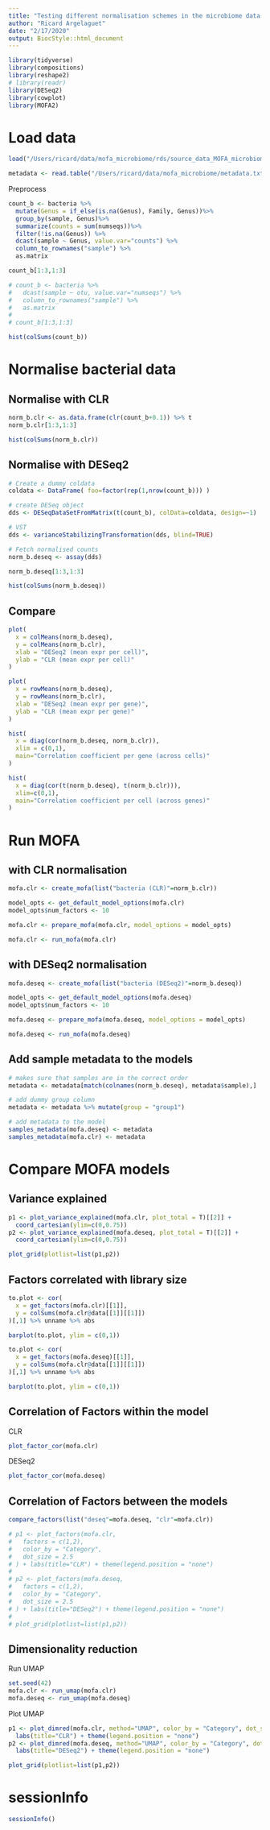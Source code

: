 ```yaml
---
title: "Testing different normalisation schemes in the microbiome data set"
author: "Ricard Argelaguet"
date: "2/17/2020"
output: BiocStyle::html_document
---
```


```r
library(tidyverse)
library(compositions)
library(reshape2)
# library(readr)
library(DESeq2)
library(cowplot)
library(MOFA2)
```

# Load data

```r
load("/Users/ricard/data/mofa_microbiome/rds/source_data_MOFA_microbiome.RDS")

metadata <- read.table("/Users/ricard/data/mofa_microbiome/metadata.txt.gz", header=T)
```


Preprocess
```r
count_b <- bacteria %>%
  mutate(Genus = if_else(is.na(Genus), Family, Genus))%>%
  group_by(sample, Genus)%>%
  summarize(counts = sum(numseqs))%>%
  filter(!is.na(Genus)) %>%
  dcast(sample ~ Genus, value.var="counts") %>% 
  column_to_rownames("sample") %>%
  as.matrix

count_b[1:3,1:3]
```

```r
# count_b <- bacteria %>%
#   dcast(sample ~ otu, value.var="numseqs") %>% 
#   column_to_rownames("sample") %>%
#   as.matrix
# 
# count_b[1:3,1:3]
```

```r
hist(colSums(count_b))
```

# Normalise bacterial data

## Normalise with CLR
```r
norm_b.clr <- as.data.frame(clr(count_b+0.1)) %>% t
norm_b.clr[1:3,1:3]
```

```r
hist(colSums(norm_b.clr))
```

## Normalise with DESeq2
```r
# Create a dummy coldata
coldata <- DataFrame( foo=factor(rep(1,nrow(count_b))) )

# create DESeq object
dds <- DESeqDataSetFromMatrix(t(count_b), colData=coldata, design=~1)

# VST
dds <- varianceStabilizingTransformation(dds, blind=TRUE) 

# Fetch normalised counts
norm_b.deseq <- assay(dds)

norm_b.deseq[1:3,1:3]
```

```r
hist(colSums(norm_b.deseq))
```
## Compare

```r
plot(
  x = colMeans(norm_b.deseq), 
  y = colMeans(norm_b.clr), 
  xlab = "DESeq2 (mean expr per cell)", 
  ylab = "CLR (mean expr per cell)"
)
```

```r
plot(
  x = rowMeans(norm_b.deseq), 
  y = rowMeans(norm_b.clr), 
  xlab = "DESeq2 (mean expr per gene)", 
  ylab = "CLR (mean expr per gene)"
)
```

```r
hist(
  x = diag(cor(norm_b.deseq, norm_b.clr)), 
  xlim = c(0,1), 
  main="Correlation coefficient per gene (across cells)"
)
```

```r
hist(
  x = diag(cor(t(norm_b.deseq), t(norm_b.clr))), 
  xlim=c(0,1), 
  main="Correlation coefficient per cell (across genes)"
)
```

# Run MOFA

## with CLR normalisation

```r
mofa.clr <- create_mofa(list("bacteria (CLR)"=norm_b.clr))

model_opts <- get_default_model_options(mofa.clr)
model_opts$num_factors <- 10

mofa.clr <- prepare_mofa(mofa.clr, model_options = model_opts)

mofa.clr <- run_mofa(mofa.clr)
```

## with DESeq2 normalisation

```r
mofa.deseq <- create_mofa(list("bacteria (DESeq2)"=norm_b.deseq))

model_opts <- get_default_model_options(mofa.deseq)
model_opts$num_factors <- 10

mofa.deseq <- prepare_mofa(mofa.deseq, model_options = model_opts)

mofa.deseq <- run_mofa(mofa.deseq)
```

## Add sample metadata to the models

```r
# makes sure that samples are in the correct order
metadata <- metadata[match(colnames(norm_b.deseq), metadata$sample),]

# add dummy group column 
metadata <- metadata %>% mutate(group = "group1")

# add metadata to the model
samples_metadata(mofa.deseq) <- metadata 
samples_metadata(mofa.clr) <- metadata 
```

# Compare MOFA models

## Variance explained

```r
p1 <- plot_variance_explained(mofa.clr, plot_total = T)[[2]] +
  coord_cartesian(ylim=c(0,0.75))
p2 <- plot_variance_explained(mofa.deseq, plot_total = T)[[2]] +
  coord_cartesian(ylim=c(0,0.75))

plot_grid(plotlist=list(p1,p2))
```

## Factors correlated with library size

```r
to.plot <- cor(
  x = get_factors(mofa.clr)[[1]], 
  y = colSums(mofa.clr@data[[1]][[1]])
)[,1] %>% unname %>% abs

barplot(to.plot, ylim = c(0,1))
```

```r
to.plot <- cor(
  x = get_factors(mofa.deseq)[[1]], 
  y = colSums(mofa.clr@data[[1]][[1]])
)[,1] %>% unname %>% abs

barplot(to.plot, ylim = c(0,1))
```

## Correlation of Factors within the model

CLR
```r
plot_factor_cor(mofa.clr)
```

DESeq2
```r
plot_factor_cor(mofa.deseq)
```

## Correlation of Factors between the models

```r
compare_factors(list("deseq"=mofa.deseq, "clr"=mofa.clr))
```

```r
# p1 <- plot_factors(mofa.clr, 
#   factors = c(1,2), 
#   color_by = "Category", 
#   dot_size = 2.5
# ) + labs(title="CLR") + theme(legend.position = "none")
# 
# p2 <- plot_factors(mofa.deseq, 
#   factors = c(1,2), 
#   color_by = "Category", 
#   dot_size = 2.5
# ) + labs(title="DESeq2") + theme(legend.position = "none")
# 
# plot_grid(plotlist=list(p1,p2))
```

## Dimensionality reduction

Run UMAP
```r
set.seed(42)
mofa.clr <- run_umap(mofa.clr)
mofa.deseq <- run_umap(mofa.deseq)
```

Plot UMAP
```r
p1 <- plot_dimred(mofa.clr, method="UMAP", color_by = "Category", dot_size = 2.5) +
  labs(title="CLR") + theme(legend.position = "none") 
p2 <- plot_dimred(mofa.deseq, method="UMAP", color_by = "Category", dot_size = 2.5) +
  labs(title="DESeq2") + theme(legend.position = "none") 

plot_grid(plotlist=list(p1,p2))
```

# sessionInfo
```r
sessionInfo()
```

